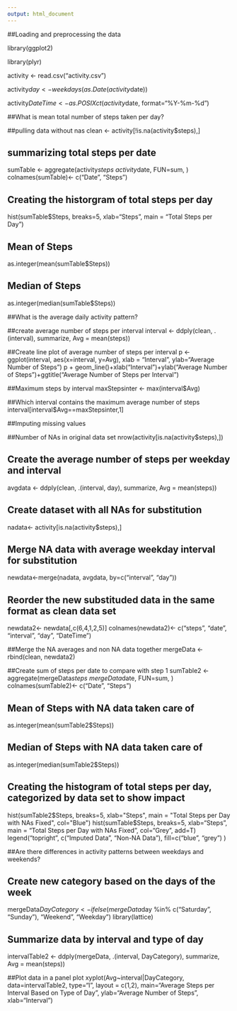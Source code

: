 ```yaml
---
output: html_document
---
```


##Loading and preprocessing the data

library(ggplot2)

library(plyr)

activity <- read.csv("activity.csv")

activity$day <- weekdays(as.Date(activity$date))

activity$DateTime<- as.POSIXct(activity$date, format="%Y-%m-%d")

##What is mean total number of steps taken per day?

##pulling data without nas
clean <- activity[!is.na(activity$steps),]

## summarizing total steps per date
sumTable <- aggregate(activity$steps ~ activity$date, FUN=sum, )
colnames(sumTable)<- c("Date", "Steps")

## Creating the historgram of total steps per day
hist(sumTable$Steps, breaks=5, xlab="Steps", main = "Total Steps per Day")

## Mean of Steps
as.integer(mean(sumTable$Steps))

## Median of Steps
as.integer(median(sumTable$Steps))

##What is the average daily activity pattern?

##create average number of steps per interval
interval <- ddply(clean, .(interval), summarize, Avg = mean(steps))

##Create line plot of average number of steps per interval
p <- ggplot(interval, aes(x=interval, y=Avg), xlab = "Interval", ylab="Average Number of Steps")
p + geom_line()+xlab("Interval")+ylab("Average Number of Steps")+ggtitle("Average Number of Steps per Interval")

##Maximum steps by interval
maxStepsinter <- max(interval$Avg)

##Which interval contains the maximum average number of steps
interval[interval$Avg==maxStepsinter,1]

##Imputing missing values

##Number of NAs in original data set
nrow(activity[is.na(activity$steps),])

## Create the average number of steps per weekday and interval
avgdata <- ddply(clean, .(interval, day), summarize, Avg = mean(steps))

## Create dataset with all NAs for substitution
nadata<- activity[is.na(activity$steps),]

## Merge NA data with average weekday interval for substitution
newdata<-merge(nadata, avgdata, by=c("interval", "day"))

## Reorder the new substituded data in the same format as clean data set
newdata2<- newdata[,c(6,4,1,2,5)]
colnames(newdata2)<- c("steps", "date", "interval", "day", "DateTime")

##Merge the NA averages and non NA data together
mergeData <- rbind(clean, newdata2)

##Create sum of steps per date to compare with step 1
sumTable2 <- aggregate(mergeData$steps ~ mergeData$date, FUN=sum, )
colnames(sumTable2)<- c("Date", "Steps")

## Mean of Steps with NA data taken care of
as.integer(mean(sumTable2$Steps))

## Median of Steps with NA data taken care of
as.integer(median(sumTable2$Steps))

## Creating the histogram of total steps per day, categorized by data set to show impact
hist(sumTable2$Steps, breaks=5, xlab="Steps", main = "Total Steps per Day with NAs Fixed", col="Blue")
hist(sumTable$Steps, breaks=5, xlab="Steps", main = "Total Steps per Day with NAs Fixed", col="Grey", add=T)
legend("topright", c("Imputed Data", "Non-NA Data"), fill=c("blue", "grey") )

##Are there differences in activity patterns between weekdays and weekends?

## Create new category based on the days of the week
mergeData$DayCategory <- ifelse(mergeData$day %in% c("Saturday", "Sunday"), "Weekend", "Weekday")
library(lattice) 

## Summarize data by interval and type of day
intervalTable2 <- ddply(mergeData, .(interval, DayCategory), summarize, Avg = mean(steps))

##Plot data in a panel plot
xyplot(Avg~interval|DayCategory, data=intervalTable2, type="l",  layout = c(1,2),
       main="Average Steps per Interval Based on Type of Day", 
       ylab="Average Number of Steps", xlab="Interval")

